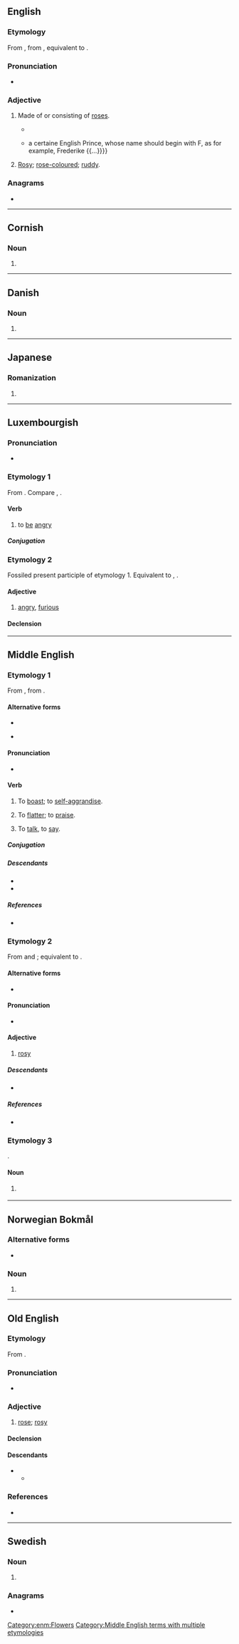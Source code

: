 {{also|Rosen}}
==English==

===Etymology===
From {{inh|en|enm|rosen|t=rosy|id=rosy}}, from {{inh|en|ang|rōsen||of roses; rosy}}, equivalent to {{suffix|en|rose|en|id2=made of}}.

===Pronunciation===
* {{rhymes|en|əʊzən}}

===Adjective===
{{en-adj}}

# {{lb|en|obsolete|or|archaic}} Made of or consisting of [[rose]]s.
#* {{quote-text|en|year=1662|author=Alexander Petrie|title=A Compendious History of the Catholick Church|passage=In the year 1577. he confirmed the Fraternity of the Virgine Mary, and by Bull he gave Indulgences for a year unto all who would say a '''Rosen''' crown unto the Virgine, that is, if they would say five ''Paternosters'', and fifty ''Ave Maryas''.}}
#* {{quote-text|en|year=2002|author=Marsha Keith Schuchard|title=Restoring the Temple of Vision|passage=Prediction, the Image whereof is a Crowne with a Rose, or a '''Rosen''' Crown, with the letter F seated or planted upon the same {{...}} a certaine English Prince, whose name should begin with F, as for example, Frederike {{...}}}}
# {{lb|en|obsolete|or|archaic}} [[rosy|Rosy]]; [[rose-coloured]]; [[ruddy]].

{{Webster 1913}}

===Anagrams===
* {{anagrams|en|a=enors|Ensor|Neros|Norse|Roens|Rones|neros|noser|oners|renos|senor|seron|señor|snore}}

----

==Cornish==

===Noun===
{{head|kw|singulative|g=f}}

# {{singulative of|kw|ros||roses}}

----

==Danish==

===Noun===
{{head|da|noun form|g=c}}

# {{definite singular of|da|rose}}

----

==Japanese==

===Romanization===
{{ja-romaji}}

# {{ja-romanization of|ろせん}}

----

==Luxembourgish==

===Pronunciation===
* {{IPA|lb|/ˈʀoːzən/}}

===Etymology 1===
From {{inh|lb|gmh|rāsen}}. Compare {{cog|de|rasen}}, {{cog|nl|razen}}.

====Verb====
{{lb-verb||geroost|sinn}}

# to [[be]] [[angry]]

=====Conjugation=====
{{rfinfl|lb|verb}}

===Etymology 2===
Fossiled present participle of etymology 1. Equivalent to {{cog|de|rasend}}, {{cog|nl|razend}}.

====Adjective====
{{lb-adj}}

# [[angry]], [[furious]]

====Declension====
{{lb-decl-adj}}

----

==Middle English==

===Etymology 1===
From {{bor|enm|non|hrósa}}, from {{der|enm|gem-pro|*hrōþsōną}}.

====Alternative forms====
* {{alter|enm|ros|rose|rosenn}}
* {{a|Northern}} {{alter|enm|royse|rowse|ruse|ruson|ruysse}}

====Pronunciation====
* {{IPA|enm|/ˈroːzən/}}

====Verb====
{{enm-verb|stem=ros}}

# {{senseid|enm|to boast}} To [[boast]]; to [[self-]][[aggrandise]].
# To [[flatter]]; to [[praise]].
# {{lb|enm|rare}} To [[talk]], to [[say]].

=====Conjugation=====
{{enm-conj-wk|ros}}

=====Descendants=====
* {{desc|en|roose}}
* {{desc|sco|ruise}}

=====References=====
* {{R:MED Online|rọ̄sen|v|MED37871}}

===Etymology 2===
From {{inh|enm|ang|rōsen}} and {{bor|enm|fro|rosin}}; equivalent to {{af|enm|rose|-en|id2=made of|t2=made of}}.

====Alternative forms====
* {{alter|enm|rosyn|rosyne}}

====Pronunciation====
* {{IPA|enm|/ˈroːzən/|/rɔˈziːn/|/ˈrɔːzin/|/ˈrɔːzən/}}

====Adjective====
{{enm-adj|rosene}}

# {{senseid|enm|rosy}} [[rosy]] {{gloss|made of or like rose}}

=====Descendants=====
* {{desc|en|rosen}}

=====References=====
* {{R:MED Online|rō̆sen(e|adj|MED37872}}

===Etymology 3===
{{nonlemma}}.

====Noun====
{{head|enm|noun plural form}}

# {{senseid|enm|roses}} {{plural of|enm|rose}}

[[Category:enm:Flowers]]
[[Category:Middle English terms with multiple etymologies]]

----

==Norwegian Bokmål==

===Alternative forms===
* {{l|nb|rosa}}

===Noun===
{{head|nb|noun form|g=m|g2=f}}

# {{inflection of|nb|rose||definite|m|s}}

----

==Old English==

===Etymology===
From {{af|ang|rōse|-en}}.

===Pronunciation===
* {{ang-IPA|rōsen}}

===Adjective===
{{ang-adj|rōsen}}

# {{lb|ang|relational}} [[rose]]; [[rosy]]

====Declension====
{{ang-adecl|rōsen}}

====Descendants====
* {{desc|enm|rosen}}
** {{desc|en|rosen}}

===References===
* {{R:ang:BT|rósen|ref=025980}}

----

==Swedish==

===Noun===
{{head|sv|noun form}}

# {{sv-noun-form-def|ros}}

===Anagrams===
* {{anagrams|sv|a=enors|orens|ornes|reson|senor}}